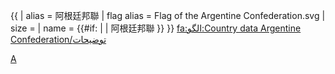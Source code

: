{{ {{{1<noinclude>|country showdata</noinclude>}}}
| alias = 阿根廷邦聯
| flag alias = Flag of the Argentine Confederation.svg
| size = {{{size|}}}
| name =  {{#if: {{{name|}}} | {{{name|}}} | 阿根廷邦聯 }}
}}<noinclude>
[[fa:الگو:Country data Argentine Confederation/توضیحات]]
[[Category:已不存在國家資料模板|A]]
</noinclude>